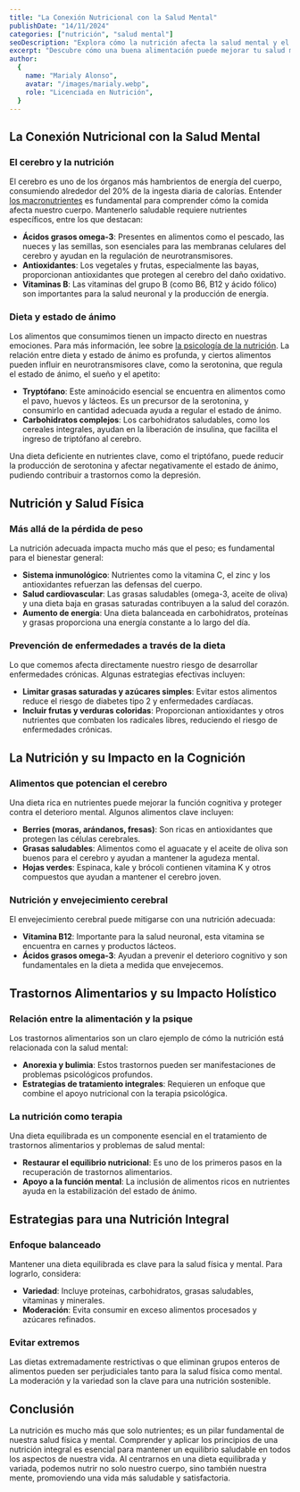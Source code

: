 ```yaml
---
title: "La Conexión Nutricional con la Salud Mental"
publishDate: "14/11/2024"
categories: ["nutrición", "salud mental"]
seoDescription: "Explora cómo la nutrición afecta la salud mental y el bienestar emocional, desde el rol de los nutrientes hasta la prevención de enfermedades crónicas."
excerpt: "Descubre cómo una buena alimentación puede mejorar tu salud mental y física, y cómo evitar los extremos para mantener un equilibrio saludable."
author:
  {
    name: "Marialy Alonso",
    avatar: "/images/marialy.webp",
    role: "Licenciada en Nutrición",
  }
---
```


## La Conexión Nutricional con la Salud Mental

### El cerebro y la nutrición

El cerebro es uno de los órganos más hambrientos de energía del cuerpo, consumiendo alrededor del 20% de la ingesta diaria de calorías. Entender [los macronutrientes](/blog/que-son-los-macronutrientes) es fundamental para comprender cómo la comida afecta nuestro cuerpo. Mantenerlo saludable requiere nutrientes específicos, entre los que destacan:

- **Ácidos grasos omega-3**: Presentes en alimentos como el pescado, las nueces y las semillas, son esenciales para las membranas celulares del cerebro y ayudan en la regulación de neurotransmisores.
- **Antioxidantes**: Los vegetales y frutas, especialmente las bayas, proporcionan antioxidantes que protegen al cerebro del daño oxidativo.
- **Vitaminas B**: Las vitaminas del grupo B (como B6, B12 y ácido fólico) son importantes para la salud neuronal y la producción de energía.

### Dieta y estado de ánimo

Los alimentos que consumimos tienen un impacto directo en nuestras emociones. Para más información, lee sobre [la psicología de la nutrición](/blog/la-psicologia-de-la-nutricion). La relación entre dieta y estado de ánimo es profunda, y ciertos alimentos pueden influir en neurotransmisores clave, como la serotonina, que regula el estado de ánimo, el sueño y el apetito:

- **Tryptófano**: Este aminoácido esencial se encuentra en alimentos como el pavo, huevos y lácteos. Es un precursor de la serotonina, y consumirlo en cantidad adecuada ayuda a regular el estado de ánimo.
- **Carbohidratos complejos**: Los carbohidratos saludables, como los cereales integrales, ayudan en la liberación de insulina, que facilita el ingreso de triptófano al cerebro.

Una dieta deficiente en nutrientes clave, como el triptófano, puede reducir la producción de serotonina y afectar negativamente el estado de ánimo, pudiendo contribuir a trastornos como la depresión.

## Nutrición y Salud Física

### Más allá de la pérdida de peso

La nutrición adecuada impacta mucho más que el peso; es fundamental para el bienestar general:

- **Sistema inmunológico**: Nutrientes como la vitamina C, el zinc y los antioxidantes refuerzan las defensas del cuerpo.
- **Salud cardiovascular**: Las grasas saludables (omega-3, aceite de oliva) y una dieta baja en grasas saturadas contribuyen a la salud del corazón.
- **Aumento de energía**: Una dieta balanceada en carbohidratos, proteínas y grasas proporciona una energía constante a lo largo del día.

### Prevención de enfermedades a través de la dieta

Lo que comemos afecta directamente nuestro riesgo de desarrollar enfermedades crónicas. Algunas estrategias efectivas incluyen:

- **Limitar grasas saturadas y azúcares simples**: Evitar estos alimentos reduce el riesgo de diabetes tipo 2 y enfermedades cardíacas.
- **Incluir frutas y verduras coloridas**: Proporcionan antioxidantes y otros nutrientes que combaten los radicales libres, reduciendo el riesgo de enfermedades crónicas.

## La Nutrición y su Impacto en la Cognición

### Alimentos que potencian el cerebro

Una dieta rica en nutrientes puede mejorar la función cognitiva y proteger contra el deterioro mental. Algunos alimentos clave incluyen:

- **Berries (moras, arándanos, fresas)**: Son ricas en antioxidantes que protegen las células cerebrales.
- **Grasas saludables**: Alimentos como el aguacate y el aceite de oliva son buenos para el cerebro y ayudan a mantener la agudeza mental.
- **Hojas verdes**: Espinaca, kale y brócoli contienen vitamina K y otros compuestos que ayudan a mantener el cerebro joven.

### Nutrición y envejecimiento cerebral

El envejecimiento cerebral puede mitigarse con una nutrición adecuada:

- **Vitamina B12**: Importante para la salud neuronal, esta vitamina se encuentra en carnes y productos lácteos.
- **Ácidos grasos omega-3**: Ayudan a prevenir el deterioro cognitivo y son fundamentales en la dieta a medida que envejecemos.

## Trastornos Alimentarios y su Impacto Holístico

### Relación entre la alimentación y la psique

Los trastornos alimentarios son un claro ejemplo de cómo la nutrición está relacionada con la salud mental:

- **Anorexia y bulimia**: Estos trastornos pueden ser manifestaciones de problemas psicológicos profundos.
- **Estrategias de tratamiento integrales**: Requieren un enfoque que combine el apoyo nutricional con la terapia psicológica.

### La nutrición como terapia

Una dieta equilibrada es un componente esencial en el tratamiento de trastornos alimentarios y problemas de salud mental:

- **Restaurar el equilibrio nutricional**: Es uno de los primeros pasos en la recuperación de trastornos alimentarios.
- **Apoyo a la función mental**: La inclusión de alimentos ricos en nutrientes ayuda en la estabilización del estado de ánimo.

## Estrategias para una Nutrición Integral

### Enfoque balanceado

Mantener una dieta equilibrada es clave para la salud física y mental. Para lograrlo, considera:

- **Variedad**: Incluye proteínas, carbohidratos, grasas saludables, vitaminas y minerales.
- **Moderación**: Evita consumir en exceso alimentos procesados y azúcares refinados.

### Evitar extremos

Las dietas extremadamente restrictivas o que eliminan grupos enteros de alimentos pueden ser perjudiciales tanto para la salud física como mental. La moderación y la variedad son la clave para una nutrición sostenible.

## Conclusión

La nutrición es mucho más que solo nutrientes; es un pilar fundamental de nuestra salud física y mental. Comprender y aplicar los principios de una nutrición integral es esencial para mantener un equilibrio saludable en todos los aspectos de nuestra vida. Al centrarnos en una dieta equilibrada y variada, podemos nutrir no solo nuestro cuerpo, sino también nuestra mente, promoviendo una vida más saludable y satisfactoria.

